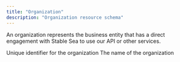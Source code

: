 ```yaml
---
title: "Organization"
description: "Organization resource schema"
---
```


An organization represents the business entity that has a direct engagement with Stable Sea to use our API or other services.

<ResponseField name="id" type="string">
  Unique identifier for the organization
</ResponseField>

<ResponseField name="name" type="string">
  The name of the organization
</ResponseField>
